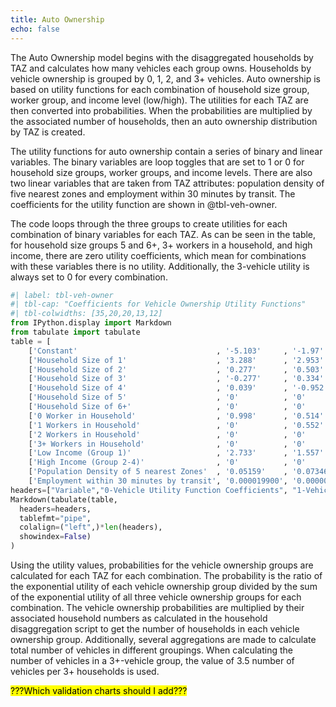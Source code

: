 ```yaml
---
title: Auto Ownership
echo: false
---
```


The Auto Ownership model begins with the disaggregated households by TAZ and calculates how many vehicles each group owns. Households by vehicle ownership is grouped by 0, 1, 2, and 3+ vehicles. Auto ownership is based on utility functions for each combination of household size group, worker group, and income level (low/high). The utilities for each TAZ are then converted into probabilities. When the probabilities are multiplied by the associated number of households, then an auto ownership distribution by TAZ is created.

The utility functions for auto ownership contain a series of binary and linear variables. The binary variables are loop toggles that are set to 1 or 0 for household size groups, worker groups, and income levels. There are also two linear variables that are taken from TAZ attributes: population density of five nearest zones and employment within 30 minutes by transit. The coefficients for the utility function are shown in @tbl-veh-owner.

The code loops through the three groups to create utilities for each combination of binary variables for each TAZ. As can be seen in the table, for household size groups 5 and 6+, 3+ workers in a household, and high income, there are zero utility coefficients, which mean for combinations with these variables there is no utility. Additionally, the 3-vehicle utility is always set to 0 for every combination.


```python
#| label: tbl-veh-owner
#| tbl-cap: "Coefficients for Vehicle Ownership Utility Functions"
#| tbl-colwidths: [35,20,20,13,12]
from IPython.display import Markdown
from tabulate import tabulate
table = [
    ['Constant'                               , '-5.103'     , '-1.97'      , '0.15'       , '0'],          
    ['Household Size of 1'                    , '3.288'      , '2.953'      , '0.581'      , '0'],           
    ['Household Size of 2'                    , '0.277'      , '0.503'      , '0.42'       , '0'],          
    ['Household Size of 3'                    , '-0.277'     , '0.334'      , '-0.445'     , '0'],           
    ['Household Size of 4'                    , '0.039'      , '-0.952'     , '-0.809'     , '0'],             
    ['Household Size of 5'                    , '0'          , '0'          , '0'          , '0'],   
    ['Household Size of 6+'                   , '0'          , '0'          , '0'          , '0'],   
    ['0 Worker in Household'                  , '0.998'      , '0.514'      , '0'          , '0'],       
    ['1 Workers in Household'                 , '0'          , '0.552'      , '0.081'      , '0'],           
    ['2 Workers in Household'                 , '0'          , '0'          , '0.07'       , '0'],      
    ['3+ Workers in Household'                , '0'          , '0'          , '0'          , '0'],   
    ['Low Income (Group 1)'                   , '2.733'      , '1.557'      , '0.538'      , '0'],           
    ['High Income (Group 2-4)'                , '0'          , '0'          , '0'          , '0'],   
    ['Population Density of 5 nearest Zones'  , '0.05159'    , '0.07346'    , '0.02366'    , '0'],              
    ['Employment within 30 minutes by transit', '0.000019900', '0.000008342', '0.000000000', '0']]                        
headers=["Variable","0-Vehicle Utility Function Coefficients", "1-Vehicle Utility Function Coefficients", "2-Vehicle", "3-Vehicle"]
Markdown(tabulate(table, 
  headers=headers, 
  tablefmt="pipe", 
  colalign=("left",)*len(headers), 
  showindex=False)
)
```

Using the utility values, probabilities for the vehicle ownership groups are calculated for each TAZ for each combination. The probability is the ratio of the exponential utility of each vehicle ownership group divided by the sum of the exponential utility of all three vehicle ownership groups for each combination. The vehicle ownership probabilities are multiplied by their associated household numbers as calculated in the household disaggregation script to get the number of households in each vehicle ownership group. Additionally, several aggregations are made to calculate total number of vehicles in different groupings. When calculating the number of vehicles in a 3+-vehicle group, the value of 3.5 number of vehicles per 3+ households is used.

<mark>???Which validation charts should I add???</mark>